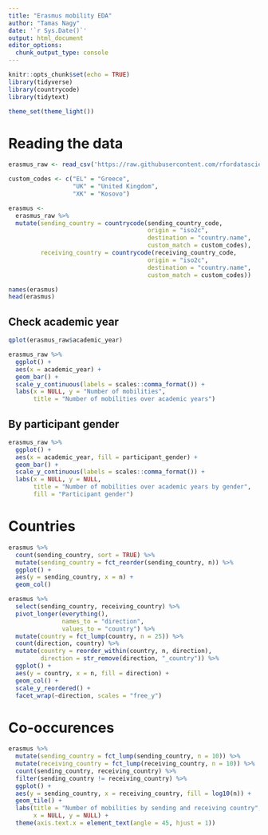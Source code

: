 ```yaml
---
title: "Erasmus mobility EDA"
author: "Tamas Nagy"
date: '`r Sys.Date()`'
output: html_document
editor_options: 
  chunk_output_type: console
---
```


```r
knitr::opts_chunk$set(echo = TRUE)
library(tidyverse)
library(countrycode)
library(tidytext)

theme_set(theme_light())

```

# Reading the data

```r
erasmus_raw <- read_csv('https://raw.githubusercontent.com/rfordatascience/tidytuesday/master/data/2022/2022-03-08/erasmus.csv')

custom_codes <- c("EL" = "Greece",
                  "UK" = "United Kingdom",
                  "XK" = "Kosovo")

erasmus <- 
  erasmus_raw %>% 
  mutate(sending_country = countrycode(sending_country_code, 
                                       origin = "iso2c",
                                       destination = "country.name", 
                                       custom_match = custom_codes),
         receiving_country = countrycode(receiving_country_code, 
                                       origin = "iso2c",
                                       destination = "country.name", 
                                       custom_match = custom_codes))

names(erasmus)
head(erasmus)

```

## Check academic year

```r
qplot(erasmus_raw$academic_year)

erasmus_raw %>% 
  ggplot() +
  aes(x = academic_year) +
  geom_bar() +
  scale_y_continuous(labels = scales::comma_format()) +
  labs(x = NULL, y = "Number of mobilities",
       title = "Number of mobilities over academic years")

```

## By participant gender
```r

erasmus_raw %>% 
  ggplot() +
  aes(x = academic_year, fill = participant_gender) +
  geom_bar() +
  scale_y_continuous(labels = scales::comma_format()) +
  labs(x = NULL, y = NULL,
       title = "Number of mobilities over academic years by gender",
       fill = "Participant gender")

```

# Countries

```r
erasmus %>% 
  count(sending_country, sort = TRUE) %>% 
  mutate(sending_country = fct_reorder(sending_country, n)) %>% 
  ggplot() +
  aes(y = sending_country, x = n) +
  geom_col()

erasmus %>% 
  select(sending_country, receiving_country) %>% 
  pivot_longer(everything(),
               names_to = "direction",
               values_to = "country") %>% 
  mutate(country = fct_lump(country, n = 25)) %>% 
  count(direction, country) %>% 
  mutate(country = reorder_within(country, n, direction),
         direction = str_remove(direction, "_country")) %>% 
  ggplot() +
  aes(y = country, x = n, fill = direction) +
  geom_col() +
  scale_y_reordered() +
  facet_wrap(~direction, scales = "free_y")


```

# Co-occurences

```r
erasmus %>% 
  mutate(sending_country = fct_lump(sending_country, n = 10)) %>% 
  mutate(receiving_country = fct_lump(receiving_country, n = 10)) %>% 
  count(sending_country, receiving_country) %>% 
  filter(sending_country != receiving_country) %>% 
  ggplot() +
  aes(y = sending_country, x = receiving_country, fill = log10(n)) +
  geom_tile() +
  labs(title = "Number of mobilities by sending and receiving country",
       x = NULL, y = NULL) +
  theme(axis.text.x = element_text(angle = 45, hjust = 1))
  
  
  
```

